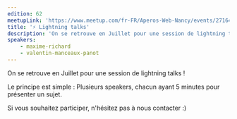 ```yaml
---
edition: 62
meetupLink: 'https://www.meetup.com/fr-FR/Aperos-Web-Nancy/events/271647092/'
title: '⚡ Lightning talks'
description: 'On se retrouve en Juillet pour une session de lightning talks !'
speakers:
    - maxime-richard
    - valentin-manceaux-panot
---
```


On se retrouve en Juillet pour une session de lightning talks !

Le principe est simple : Plusieurs speakers, chacun ayant 5 minutes pour présenter un sujet.

Si vous souhaitez participer, n'hésitez pas à nous contacter :)

<Youtube videoId="3zMJuVgzduU" title="⚡ Lightning talks" />
